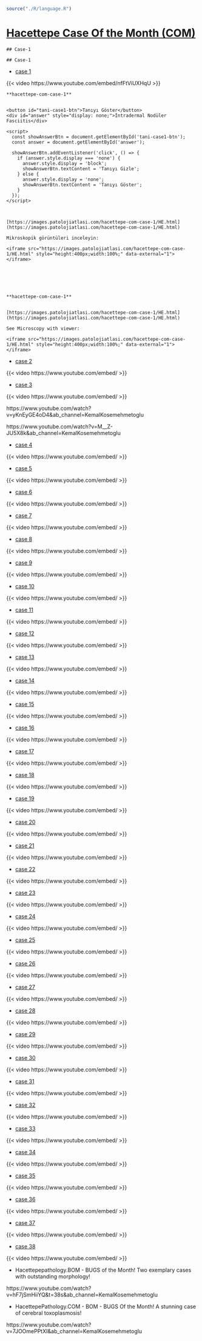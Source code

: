 
```r

source("./R/language.R")

```



# [Hacettepe Case Of the Month (COM)](https://hacettepepathology.com/)



```asis

## Case-1

```




```asis

## Case-1

```



- [case 1](https://www.youtube.com/watch?v=nfFtViUXHqU&ab_channel=KemalKosemehmetoglu)


{{< video https://www.youtube.com/embed/nfFtViUXHqU >}}




```asis

**hacettepe-com-case-1**


<button id="tani-case1-btn">Tanıyı Göster</button>
<div id="answer" style="display: none;">İntradermal Nodüler Fasciitis</div>

<script>
  const showAnswerBtn = document.getElementById('tani-case1-btn');
  const answer = document.getElementById('answer');

  showAnswerBtn.addEventListener('click', () => {
    if (answer.style.display === 'none') {
      answer.style.display = 'block';
      showAnswerBtn.textContent = 'Tanıyı Gizle';
    } else {
      answer.style.display = 'none';
      showAnswerBtn.textContent = 'Tanıyı Göster';
    }
  });
</script>



[https://images.patolojiatlasi.com/hacettepe-com-case-1/HE.html](https://images.patolojiatlasi.com/hacettepe-com-case-1/HE.html)

Mikroskopik görüntüleri inceleyin:

<iframe src="https://images.patolojiatlasi.com/hacettepe-com-case-1/HE.html" style="height:400px;width:100%;" data-external="1"></iframe>






```




```asis

**hacettepe-com-case-1**


[https://images.patolojiatlasi.com/hacettepe-com-case-1/HE.html](https://images.patolojiatlasi.com/hacettepe-com-case-1/HE.html)

See Microscopy with viewer: 

<iframe src="https://images.patolojiatlasi.com/hacettepe-com-case-1/HE.html" style="height:400px;width:100%;" data-external="1"></iframe>

```






- [case 2](https://www.youtube.com/watch?v=xHQihI19L5g&t=164s&ab_channel=KemalKosemehmetoglu)


{{< video https://www.youtube.com/embed/ >}}


- [case 3](https://www.youtube.com/watch?v=JGDsmznBqZM&t=24s&ab_channel=KemalKosemehmetoglu)


{{< video https://www.youtube.com/embed/ >}}


https://www.youtube.com/watch?v=yKnEyGE4oD4&ab_channel=KemalKosemehmetoglu


https://www.youtube.com/watch?v=M__Z-JU5X8k&ab_channel=KemalKosemehmetoglu


- [case 4](https://www.youtube.com/watch?v=Akp6H3myCIo&t=11s&ab_channel=KemalKosemehmetoglu)




{{< video https://www.youtube.com/embed/ >}}


- [case 5](https://www.youtube.com/watch?v=o13qcP56mqg&t=69s&ab_channel=KemalKosemehmetoglu)


{{< video https://www.youtube.com/embed/ >}}


- [case 6](https://www.youtube.com/watch?v=ipjRs0h1PnY&t=187s&ab_channel=KemalKosemehmetoglu)


{{< video https://www.youtube.com/embed/ >}}


- [case 7](https://www.youtube.com/watch?v=FU-Fv7kQPdE&ab_channel=KemalKosemehmetoglu)


{{< video https://www.youtube.com/embed/ >}}


- [case 8](https://www.youtube.com/watch?v=c8pDBHRO7t8&ab_channel=KemalKosemehmetoglu)


{{< video https://www.youtube.com/embed/ >}}


- [case 9](https://www.youtube.com/watch?v=9OxpsDNCHWk&ab_channel=KemalKosemehmetoglu)


{{< video https://www.youtube.com/embed/ >}}


- [case 10](https://www.youtube.com/watch?v=0vNcCaTYstU&t=1s&ab_channel=KemalKosemehmetoglu)


{{< video https://www.youtube.com/embed/ >}}


- [case 11](https://www.youtube.com/watch?v=A5XO1Kp11Zk&ab_channel=KemalKosemehmetoglu)


{{< video https://www.youtube.com/embed/ >}}


- [case 12](https://www.youtube.com/watch?v=2TwT4sE9XmM&ab_channel=KemalKosemehmetoglu)


{{< video https://www.youtube.com/embed/ >}}


- [case 13](https://www.youtube.com/watch?v=TLRJ0pBrwxA&ab_channel=KemalKosemehmetoglu)


{{< video https://www.youtube.com/embed/ >}}


- [case 14](https://www.youtube.com/watch?v=MVZntjhry6g&ab_channel=KemalKosemehmetoglu)


{{< video https://www.youtube.com/embed/ >}}


- [case 15](https://www.youtube.com/watch?v=3lmx9hYGcG8&t=20s&ab_channel=KemalKosemehmetoglu)


{{< video https://www.youtube.com/embed/ >}}


- [case 16](https://www.youtube.com/watch?v=Tkempcd59I0&t=1s&ab_channel=KemalKosemehmetoglu)


{{< video https://www.youtube.com/embed/ >}}


- [case 17](https://www.youtube.com/watch?v=zlewGuN0BBY&t=31s&ab_channel=KemalKosemehmetoglu)


{{< video https://www.youtube.com/embed/ >}}


- [case 18](https://www.youtube.com/watch?v=5c_5A4z6tro&t=3s&ab_channel=KemalKosemehmetoglu)


{{< video https://www.youtube.com/embed/ >}}




- [case 19](https://www.youtube.com/watch?v=SaNDCvKzQ6M&ab_channel=KemalKosemehmetoglu)


{{< video https://www.youtube.com/embed/ >}}


- [case 20](https://www.youtube.com/watch?v=f8nE-6oR5VI&ab_channel=KemalKosemehmetoglu)


{{< video https://www.youtube.com/embed/ >}}


- [case 21](https://www.youtube.com/watch?v=Uith4SvB2_Q&t=20s&ab_channel=KemalKosemehmetoglu)


{{< video https://www.youtube.com/embed/ >}}


- [case 22](https://www.youtube.com/watch?v=wo6N0q5EiWc&ab_channel=KemalKosemehmetoglu)


{{< video https://www.youtube.com/embed/ >}}


- [case 23](https://www.youtube.com/watch?v=2j0ER0ShVR0&ab_channel=KemalKosemehmetoglu)


{{< video https://www.youtube.com/embed/ >}}


- [case 24](https://www.youtube.com/watch?v=-S0_Hr6sNZ8&ab_channel=KemalKosemehmetoglu)


{{< video https://www.youtube.com/embed/ >}}


- [case 25](https://www.youtube.com/watch?v=tcmQKs38A14&ab_channel=KemalKosemehmetoglu)


{{< video https://www.youtube.com/embed/ >}}


- [case 26](https://www.youtube.com/watch?v=UHadS40tpkY&ab_channel=KemalKosemehmetoglu)


{{< video https://www.youtube.com/embed/ >}}


- [case 27](https://www.youtube.com/watch?v=c2ePAdTH00g&ab_channel=KemalKosemehmetoglu)


{{< video https://www.youtube.com/embed/ >}}


- [case 28](https://www.youtube.com/watch?v=yUrabUzw3RI&ab_channel=KemalKosemehmetoglu)


{{< video https://www.youtube.com/embed/ >}}


- [case 29](https://www.youtube.com/watch?v=GkGz7NV7JmM&ab_channel=KemalKosemehmetoglu)


{{< video https://www.youtube.com/embed/ >}}


- [case 30](https://www.youtube.com/watch?v=az6Fk7bYsQ8&ab_channel=KemalKosemehmetoglu)


{{< video https://www.youtube.com/embed/ >}}


- [case 31](https://www.youtube.com/watch?v=KHM2yQkRIV8&ab_channel=KemalKosemehmetoglu)


{{< video https://www.youtube.com/embed/ >}}


- [case 32](https://www.youtube.com/watch?v=mnLIi1sNnlQ&ab_channel=KemalKosemehmetoglu)


{{< video https://www.youtube.com/embed/ >}}


- [case 33](https://www.youtube.com/watch?v=iWDCr1XysLk&ab_channel=KemalKosemehmetoglu)


{{< video https://www.youtube.com/embed/ >}}


- [case 34](https://www.youtube.com/watch?v=bcIvt60vba0&ab_channel=KemalKosemehmetoglu)


{{< video https://www.youtube.com/embed/ >}}


- [case 35](https://www.youtube.com/watch?v=f_rdB9xqpiw&ab_channel=KemalKosemehmetoglu)


{{< video https://www.youtube.com/embed/ >}}


- [case 36](https://www.youtube.com/watch?v=ga7KjbH3U1s&ab_channel=KemalKosemehmetoglu)


{{< video https://www.youtube.com/embed/ >}}


- [case 37](https://www.youtube.com/watch?v=H8cnZqL29eI&ab_channel=KemalKosemehmetoglu)


{{< video https://www.youtube.com/embed/ >}}


- [case 38](https://www.youtube.com/watch?v=hhO5QsqIPFg&ab_channel=KemalKosemehmetoglu)



{{< video https://www.youtube.com/embed/ >}}





-  Hacettepepathology.BOM - BUGS of the Month! Two exemplary cases with outstanding morphology! 

https://www.youtube.com/watch?v=hF7jSmHiiYQ&t=38s&ab_channel=KemalKosemehmetoglu

-  HacettepePathology.COM - BOM - BUGS Of the Month! A stunning case of cerebral toxoplasmosis! 

https://www.youtube.com/watch?v=7JOOmePPtXI&ab_channel=KemalKosemehmetoglu



